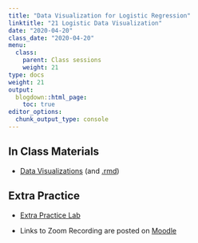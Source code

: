 ```yaml
---
title: "Data Visualization for Logistic Regression"
linktitle: "21 Logistic Data Visualization"
date: "2020-04-20"
class_date: "2020-04-20"
menu:
  class:
    parent: Class sessions
    weight: 21
type: docs
weight: 21
output:
  blogdown::html_page:
    toc: true
editor_options: 
  chunk_output_type: console
---
```


## In Class Materials

- [Data Visualizations](https://sds291.netlify.com/21/Visualization_Examples_2020_v01.pdf) (and [.rmd](https://sds291.netlify.com/21/Visualization_Examples_2020_v01.rmd))

## Extra Practice

- [Extra Practice Lab](https://sds291.netlify.com/21/ExtraLogisticVisualization_lab.html)

- Links to Zoom Recording are posted on [Moodle](https://moodle.smith.edu/user/index.php?contextid=814530)